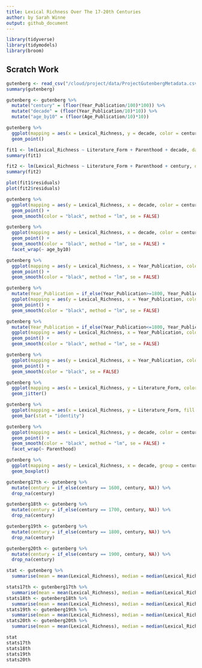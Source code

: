 ```yaml
---
title: Lexical Richness Over The 17-20th Centuries
author: by Sarah Winne
output: github_document
---
```


```r
library(tidyverse)
library(tidymodels)
library(broom)
```

## Scratch Work

```r
gutenberg <- read_csv("/cloud/project/data/ProjectGutenbergMetadata.csv")
summary(gutenberg)
```

```r
gutenberg <- gutenberg %>%
  mutate("century" = (floor(Year_Publication/100)*100)) %>%
  mutate("decade" = (floor(Year_Publication/10)*10)) %>%
  mutate("age_by10" = (floor(Age_Publication/10)*10))
```

```r
gutenberg %>%
  ggplot(mapping = aes(x = Lexical_Richness, y = decade, color = century, alpha = .1)) +
  geom_point()
```

``` r
fit1 <- lm(Lexical_Richness ~ Literature_Form + Parenthood + decade, data = gutenberg)
summary(fit1)
```

``` r
fit2 <- lm(Lexical_Richness ~ Literature_Form + Parenthood + century, data = gutenberg)
summary(fit2)
```

``` r
plot(fit1$residuals)
plot(fit2$residuals)
```

```r
gutenberg %>%
  ggplot(mapping = aes(y = Lexical_Richness, x = decade, color = century, alpha = .1)) +
  geom_point() +
  geom_smooth(color = "black", method = "lm", se = FALSE) 
```

```r
gutenberg %>%
  ggplot(mapping = aes(y = Lexical_Richness, x = decade, color = century, alpha = .1)) +
  geom_point() +
  geom_smooth(color = "black", method = "lm", se = FALSE) +
  facet_wrap(~ age_by10)
```

```r
gutenberg %>%
  ggplot(mapping = aes(y = Lexical_Richness, x = Year_Publication, color = century, alpha = .1)) +
  geom_point() +
  geom_smooth(color = "black", method = "lm", se = FALSE)
```

```r
gutenberg %>%
  mutate(Year_Publication = if_else(Year_Publication>=1800, Year_Publication, NA)) %>%
  ggplot(mapping = aes(y = Lexical_Richness, x = Year_Publication, color = century, alpha = .1)) +
  geom_point() +
  geom_smooth(color = "black", method = "lm", se = FALSE)
```

```r
gutenberg %>%
  mutate(Year_Publication = if_else(Year_Publication<=1800, Year_Publication, NA)) %>%
  ggplot(mapping = aes(y = Lexical_Richness, x = Year_Publication, color = century, alpha = .1)) +
  geom_point() +
  geom_smooth(color = "black", method = "lm", se = FALSE)
```

```r
gutenberg %>%
  ggplot(mapping = aes(y = Lexical_Richness, x = Year_Publication, color = century, alpha = .1)) +
  geom_point() +
  geom_smooth(color = "black", se = FALSE)
```

```r
gutenberg %>%
  ggplot(mapping = aes(x = Lexical_Richness, y = Literature_Form, color = century, alpha = .1)) +
  geom_jitter()
```

```r
gutenberg %>%
  ggplot(mapping = aes(x = Lexical_Richness, y = Literature_Form, fill = century)) +
  geom_bar(stat = "identity")
```

```r
gutenberg %>%
  ggplot(mapping = aes(x = Lexical_Richness, y = decade, color = century, alpha = .1)) +
  geom_point() +
  geom_smooth(color = "black", method = "lm", se = FALSE) +
  facet_wrap(~ Parenthood)
```

```r
gutenberg %>%
  ggplot(mapping = aes(y = Lexical_Richness, x = decade, group = century, alpha = 0.1)) +
  geom_boxplot()
```

```r
gutenberg17th <- gutenberg %>%
  mutate(century = if_else(century == 1600, century, NA)) %>%
  drop_na(century)
```

```r
gutenberg18th <- gutenberg %>%
  mutate(century = if_else(century == 1700, century, NA)) %>%
  drop_na(century)
```

```r
gutenberg19th <- gutenberg %>%
  mutate(century = if_else(century == 1800, century, NA)) %>%
  drop_na(century)
```

```r
gutenberg20th <- gutenberg %>%
  mutate(century = if_else(century == 1900, century, NA)) %>%
  drop_na(century)
```

```r
stat <- gutenberg %>%
  summarise(mean = mean(Lexical_Richness), median = median(Lexical_Richness)) 
```

```r
stats17th <- gutenberg17th %>%
  summarise(mean = mean(Lexical_Richness), median = median(Lexical_Richness)) 
stats18th <- gutenberg18th %>%
  summarise(mean = mean(Lexical_Richness), median = median(Lexical_Richness)) 
stats19th <- gutenberg19th %>%
  summarise(mean = mean(Lexical_Richness), median = median(Lexical_Richness)) 
stats20th <- gutenberg20th %>%
  summarise(mean = mean(Lexical_Richness), median = median(Lexical_Richness)) 
```

```r
stat
stats17th
stats18th
stats19th
stats20th
```
